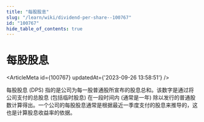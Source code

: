 ```yaml
---
title: "每股股息"
slug: "/learn/wiki/dividend-per-share--100767"
id: "100767"
hide_table_of_contents: true
---
```



# 每股股息

<ArticleMeta id={100767} updatedAt={'2023-09-26 13:58:51'} />
<div className='border-solid border-b border-t-0 my-4 border-[var(--ifm-color-gray-300)]' />

每股股息 (DPS) 指的是公司为每一股普通股所宣布的股息总和。该数字是通过将公司支付的总股息 (包括临时股息) 在一段时间内 (通常是一年) 除以发行的普通股数计算得出。一个公司的每股股息通常是根据最近一季度支付的股息来推导的，这也是计算股息收益率的依据。
